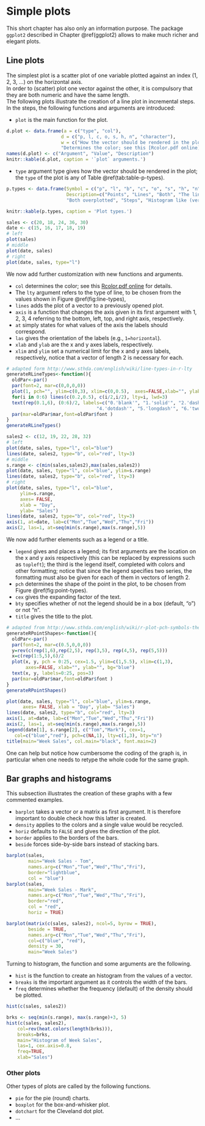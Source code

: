 # Simple plots {#splots}

This short chapter has also only an information purpose. The package `ggplot2` described in Chapter \@ref(ggplot2) allows to make much richer and elegant plots.  

## Line plots

The simplest plot is a scatter plot of one variable plotted against an index (1, 2, 3, ...) on the horizontal axis.  
In order to (scatter) plot one vector against the other, it is compulsory that they are both numeric and have the same length.  
The following plots illustrate the creation of a line plot in incremental steps. In the steps, the following functions and arguments are introduced:  

- `plot` is the main function for the plot.

```r

d.plot <- data.frame(a = c("type", "col"),
                    d = c("p, l, c, o, s, h, n", "character"),
                    w = c("How the vector should be rendered in the plot in the plot",
                    "Determines the color; see this [Rcolor.pdf online](http://www.stat.columbia.edu/~tzheng/files/Rcolor.pdf) for details.") )
names(d.plot) <- c("Argument", "Value", "Description")
knitr::kable(d.plot, caption = '`plot` arguments.')                    
```

- `type` argument type gives how the vector should be rendered in the plot; the `type` of the plot is any of Table \@ref(tab:table-p-types). 


```r
p.types <- data.frame(Symbol = c("p", "l", "b", "c", "o", "s", "h", "n"),
                      Description=c("Points", "Lines", "Both", "The lines part alone of b", 
                      "Both overplotted", "Steps", "Histogram like (vertical lines)", "No plotting"))

knitr::kable(p.types, caption = 'Plot types.')
```
  

```r
sales <- c(20, 18, 24, 36, 30)
date <- c(15, 16, 17, 18, 19)
# left
plot(sales)
# middle
plot(date, sales)
# right
plot(date, sales, type="l")
```



We now add further customization with new functions and arguments.  

- `col` determines the color; see this [Rcolor.pdf online](http://www.stat.columbia.edu/~tzheng/files/Rcolor.pdf) for details.
- The `lty` argument refers to the type of line, to be chosen from the values shown in Figure \@ref(fig:line-types),
- `lines` adds the plot of a vector to a previously opened plot.
- `axis` is a function that changes the axis given in its first argument with 1, 2, 3, 4 referring to the bottom, left, top, and right axis, respectively.
- `at` simply states for what values of the axis the labels should correspond.
- `las` gives the orientation of the labels (e.g., `1=horizontal`).
- `xlab` and `ylab` are the x and y axes labels, respectively.
- `xlim` and `ylim` set a numerical limit for the x and y axes labels, respectively, notice that a vector of length 2 is necessary for each.


```r
# adapted form http://www.sthda.com/english/wiki/line-types-in-r-lty
generateRLineTypes<-function(){
  oldPar<-par()
  par(font=2, mar=c(0,0,0,0))
  plot(1, pch="", ylim=c(0,3), xlim=c(0,0.5),  axes=FALSE,xlab="", ylab="")
  for(i in 0:6) lines(c(0.2,0.5), c(i/2,i/2), lty=i, lwd=3)
  text(rep(0.1,6), (0:6)/2, labels=c("0.'blank'", "1.'solid'", "2.'dashed'", "3.'dotted'",
                                 "4.'dotdash'", "5.'longdash'", "6.'twodash'"))
  par(mar=oldPar$mar,font=oldPar$font )
}
generateRLineTypes()
```



```r
sales2 <- c(12, 19, 22, 28, 32) 
# left
plot(date, sales, type="l", col="blue")
lines(date, sales2, type="b", col="red", lty=3)
# middle
s.range <- c(min(sales,sales2),max(sales,sales2))
plot(date, sales, type="l", col="blue", ylim=s.range)
lines(date, sales2, type="b", col="red", lty=3)
# right
plot(date, sales, type="l", col="blue",
     ylim=s.range,
     axes= FALSE, 
     xlab = "Day",
     ylab= "Sales")
lines(date, sales2, type="b", col="red", lty=3)
axis(1, at=date, lab=c("Mon","Tue","Wed","Thu","Fri"))
axis(2, las=1, at=seq(min(s.range),max(s.range),5)) 
```



We now add further elements such as a legend or a title.

- `legend` gives and places a legend; its first arguments are the location on the x and y axis respectively (this can be replaced by expressions such as `topleft`); the third is the legend itself, completed with colors and other formatting; notice that since the legend specifies two series, the formatting must also be given for each of them in vectors of length 2.
- `pch` determines the shape of the point in the plot, to be chosen from Figure \@ref(fig:point-types).
- `cex` gives the expanding factor of the text.
- `bty` specifies whether of not the legend should be in a box (default, "o") or not "n".
- `title` gives the title to the plot.


```r
# adapted from http://www.sthda.com/english/wiki/r-plot-pch-symbols-the-different-point-shapes-available-in-r
generateRPointShapes<-function(){
  oldPar<-par()
  par(font=2, mar=c(0.5,0,0,0))
  y=rev(c(rep(1,6),rep(2,5), rep(3,5), rep(4,5), rep(5,5)))
  x=c(rep(1:5,5),6)/2
  plot(x, y, pch = 0:25, cex=1.5, ylim=c(1,5.5), xlim=c(1,3), 
       axes=FALSE, xlab="", ylab="", bg="blue")
  text(x, y, labels=0:25, pos=3)
  par(mar=oldPar$mar,font=oldPar$font )
}
generateRPointShapes()
```



```r
plot(date, sales, type="l", col="blue", ylim=s.range,
      axes= FALSE, xlab = "Day", ylab= "Sales")
lines(date, sales2, type="b", col="red", lty=3)
axis(1, at=date, lab=c("Mon","Tue","Wed","Thu","Fri"))
axis(2, las=1, at=seq(min(s.range),max(s.range),5)) 
legend(date[1], s.range[2], c("Tom","Mark"), cex=1, 
   col=c("blue","red"), pch=c(NA,1), lty=c(1,3), bty="n")
title(main="Week Sales", col.main="black", font.main=2)
```


One can help but notice how cumbersome the coding of the graph is, in particular when one needs to retype the whole code for the same graph.



## Bar graphs and histograms


This subsection illustrates the creation of these graphs with a few commented examples.

- `barplot` takes a vector or a matrix as first argument. It is therefore important to double check how this latter is created.
- `density` applies to the colors and a single value would be recycled.
- `horiz` defaults to `FALSE` and gives the direction of the plot.
- `border` applies to the borders of the bars.
- `beside` forces side-by-side bars instead of stacking bars.

```r
barplot(sales,
        main="Week Sales - Tom",
        names.arg=c("Mon","Tue","Wed","Thu","Fri"),
        border="lightblue",
        col = "blue")
barplot(sales,
        main="Week Sales - Mark",
        names.arg=c("Mon","Tue","Wed","Thu","Fri"),
        border="red",
        col = "red",
        horiz = TRUE)

barplot(matrix(c(sales, sales2), ncol=5, byrow = TRUE),
        beside = TRUE,
        names.arg=c("Mon","Tue","Wed","Thu","Fri"),
        col=c("blue", "red"),
        density = 30, 
        main="Week Sales")


```

Turning to histogram, the function and some arguments are the following.

- `hist` is the function to create an histogram from the values of a vector.
- `breaks` is the important argument as it controls the width of the bars.
- `freq` determines whether the frequency (default) of the density should be plotted.


```r
hist(c(sales, sales2))

brks <- seq(min(s.range), max(s.range)+3, 5)
hist(c(sales, sales2),
    col=rev(heat.colors(length(brks))),
    breaks=brks,
    main="Histogram of Week Sales",
    las=1, cex.axis=0.8,
    freq=TRUE,
    xlab="Sales")

```


### Other plots

Other types of plots are called by the following functions.

- `pie` for the pie (round) charts.
- `boxplot` for the box-and-whisker plot.
- `dotchart` for the Cleveland dot plot.
- ...





